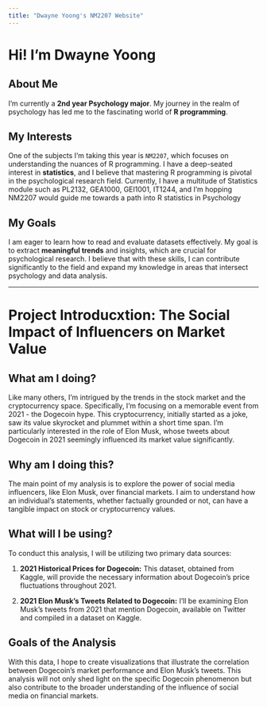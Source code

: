 ```yaml
---
title: "Dwayne Yoong's NM2207 Website"
---
```


# Hi! I'm Dwayne Yoong

## About Me

I'm currently a **2nd year Psychology major**. My journey in the realm of psychology has led me to the fascinating world of **R programming**.

## My Interests

One of the subjects I'm taking this year is `NM2207`, which focuses on understanding the nuances of R programming. I have a deep-seated interest in **statistics**, and I believe that mastering R programming is pivotal in the psychological research field. Currently, I have a multitude of Statistics module such as PL2132, GEA1000, GEI1001, IT1244, and I'm hopping NM2207 would guide me towards a path into R statistics in Psychology

## My Goals

I am eager to learn how to read and evaluate datasets effectively. My goal is to extract **meaningful trends** and insights, which are crucial for psychological research. I believe that with these skills, I can contribute significantly to the field and expand my knowledge in areas that intersect psychology and data analysis.

---

# Project Introducxtion: The Social Impact of Influencers on Market Value

## What am I doing?

Like many others, I'm intrigued by the trends in the stock market and the cryptocurrency space. Specifically, I'm focusing on a memorable event from 2021 - the Dogecoin hype. This cryptocurrency, initially started as a joke, saw its value skyrocket and plummet within a short time span. I'm particularly interested in the role of Elon Musk, whose tweets about Dogecoin in 2021 seemingly influenced its market value significantly.

## Why am I doing this?

The main point of my analysis is to explore the power of social media influencers, like Elon Musk, over financial markets. I aim to understand how an individual's statements, whether factually grounded or not, can have a tangible impact on stock or cryptocurrency values.

## What will I be using?

To conduct this analysis, I will be utilizing two primary data sources:

1. **2021 Historical Prices for Dogecoin:** This dataset, obtained from Kaggle, will provide the necessary information about Dogecoin's price fluctuations throughout 2021.

2. **2021 Elon Musk's Tweets Related to Dogecoin:** I'll be examining Elon Musk's tweets from 2021 that mention Dogecoin, available on Twitter and compiled in a dataset on Kaggle.

## Goals of the Analysis

With this data, I hope to create visualizations that illustrate the correlation between Dogecoin's market performance and Elon Musk's tweets. This analysis will not only shed light on the specific Dogecoin phenomenon but also contribute to the broader understanding of the influence of social media on financial markets.
